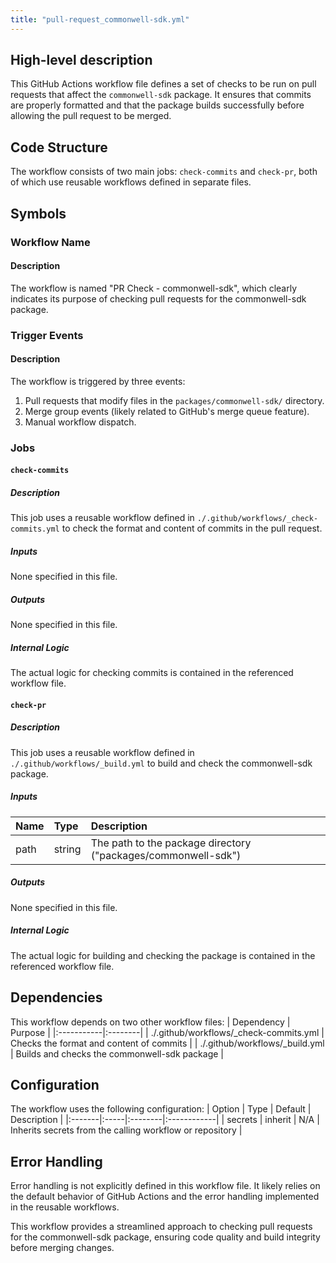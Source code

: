 ```yaml
---
title: "pull-request_commonwell-sdk.yml"
---
```


## High-level description
This GitHub Actions workflow file defines a set of checks to be run on pull requests that affect the `commonwell-sdk` package. It ensures that commits are properly formatted and that the package builds successfully before allowing the pull request to be merged.

## Code Structure
The workflow consists of two main jobs: `check-commits` and `check-pr`, both of which use reusable workflows defined in separate files.

## Symbols

### Workflow Name
#### Description
The workflow is named "PR Check - commonwell-sdk", which clearly indicates its purpose of checking pull requests for the commonwell-sdk package.

### Trigger Events
#### Description
The workflow is triggered by three events:
1. Pull requests that modify files in the `packages/commonwell-sdk/` directory.
2. Merge group events (likely related to GitHub's merge queue feature).
3. Manual workflow dispatch.

### Jobs

#### `check-commits`
##### Description
This job uses a reusable workflow defined in `./.github/workflows/_check-commits.yml` to check the format and content of commits in the pull request.

##### Inputs
None specified in this file.

##### Outputs
None specified in this file.

##### Internal Logic
The actual logic for checking commits is contained in the referenced workflow file.

#### `check-pr`
##### Description
This job uses a reusable workflow defined in `./.github/workflows/_build.yml` to build and check the commonwell-sdk package.

##### Inputs
| Name | Type | Description |
|:-----|:-----|:------------|
| path | string | The path to the package directory ("packages/commonwell-sdk") |

##### Outputs
None specified in this file.

##### Internal Logic
The actual logic for building and checking the package is contained in the referenced workflow file.

## Dependencies
This workflow depends on two other workflow files:
| Dependency | Purpose |
|:-----------|:--------|
| ./.github/workflows/_check-commits.yml | Checks the format and content of commits |
| ./.github/workflows/_build.yml | Builds and checks the commonwell-sdk package |

## Configuration
The workflow uses the following configuration:
| Option | Type | Default | Description |
|:-------|:-----|:--------|:------------|
| secrets | inherit | N/A | Inherits secrets from the calling workflow or repository |

## Error Handling
Error handling is not explicitly defined in this workflow file. It likely relies on the default behavior of GitHub Actions and the error handling implemented in the reusable workflows.

This workflow provides a streamlined approach to checking pull requests for the commonwell-sdk package, ensuring code quality and build integrity before merging changes.